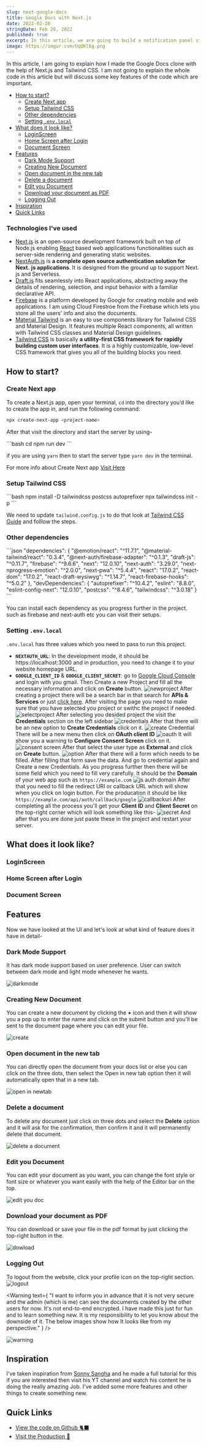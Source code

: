 ```yaml
---
slug: next-google-docs
title: Google Docs with Next.js
date: 2022-02-20
stringDate: Feb 20, 2022
published: true
excerpt: In this article, we are going to build a notification panel style with CSS and will toggle the button with JS. It's very simple to do.
image: https://imgur.com/UqOKl6g.png
---
```


In this article, I am going to explain how I made the Google Docs clone with the help of Next.js and Tailwind CSS. I am not going to explain the whole code in this article but will discuss some key features of the code which are important.

- [How to start?](#how-to-start)
  - [Create Next app](#create-next-app)
  - [Setup Tailwind CSS](#setup-tailwind-css)
  - [Other dependencies](#other-dependencies)
  - [Setting `.env.local`](#setting-envlocal)
- [What does it look like?](#what-does-it-look-like)
  - [LoginScreen](#loginscreen)
  - [Home Screen after Login](#home-screen-after-login)
  - [Document Screen](#document-screen)
- [Features](#features)
  - [Dark Mode Support](#dark-mode-support)
  - [Creating New Document](#creating-new-document)
  - [Open document in the new tab](#open-document-in-the-new-tab)
  - [Delete a document](#delete-a-document)
  - [Edit you Document](#edit-you-document)
  - [Download your document as PDF](#download-your-document-as-pdf)
  - [Logging Out](#logging-out)
- [Inspiration](#inspiration)
- [Quick Links](#quick-links)

### Technologies I've used

- [Next.js](https://nextjs.org/) is an open-source development framework built on top of Node.js enabling [React](https://reactjs.org/) based web applications functionalities such as server-side rendering and generating static websites.
- [NextAuth.js](https://next-auth.js.org/) is **a complete open source authentication solution for Next.** **js applications**. It is designed from the ground up to support Next. js and Serverless.
- [Draft.js](https://draftjs.org/) fits seamlessly into React applications, abstracting away the details of rendering, selection, and input behavior with a familiar declarative API.
- [Firebase](https://firebase.google.com/) is a platform developed by Google for creating mobile and web applications. I am using Cloud Firestroe from the Firebase which lets you store all the users' info and also the documents.
- [Material Tailwind](https://material-tailwind.com/) is an easy to use components library for Tailwind CSS and Material Design. It features multiple React components, all written with Tailwind CSS classes and Material Design guidelines.
- [Tailwind CSS](https://tailwindcss.com/) is basically **a utility-first CSS framework for rapidly building custom user interfaces**. It is a highly customizable, low-level CSS framework that gives you all of the building blocks you need.

## How to start?

### Create Next app

To create a Next.js app, open your terminal, `cd` into the directory you’d like to create the app in, and run the following command:

<CodeTitle title="bash" />

```bash
npx create-next-app <project-name>
```

After that visit the directory and start the server by using-

<CodeTitle title="bash" />
```bash
cd <project-name>
npm run dev
```

if you are using `yarn` then to start the server type `yarn dev` in the terminal.

For more info about Create Next app [Visit Here](https://nextjs.org/learn/basics/create-nextjs-app/setup)

### Setup Tailwind CSS

<CodeTitle title="bash" />
```bash
npm install -D tailwindcss postcss autoprefixer
npx tailwindcss init -p
```

We need to update `tailwind.config.js` to do that look at [Tailwind CSS Guide](https://tailwindcss.com/docs/guides/nextjs) and folllow the steps.

### Other dependencies

<CodeTitle title="package.json" />
```json
"dependencies": {
	"@emotion/react": "^11.7.1",
	"@material-tailwind/react": "0.3.4",
	"@next-auth/firebase-adapter": "^0.1.3",
	"draft-js": "^0.11.7",
	"firebase": "^9.6.6",
	"next": "12.0.10",
	"next-auth": "3.29.0",
	"next-nprogress-emotion": "^2.0.0",
	"next-pwa": "^5.4.4",
	"react": "17.0.2",
	"react-dom": "17.0.2",
	"react-draft-wysiwyg": "^1.14.7",
	"react-firebase-hooks": "^5.0.2"
},
"devDependencies": {
	"autoprefixer": "^10.4.2",
	"eslint": "8.8.0",
	"eslint-config-next": "12.0.10",
	"postcss": "^8.4.6",
	"tailwindcss": "^3.0.18"
}
```

You can install each dependency as you progress further in the project. such as firebase and next-auth etc you can visit their setups.

### Setting `.env.local`

`.env.local` has three values which you need to pass to run this project.

- **`NEXTAUTH_URL`**: In the development mode, it should be https://localhost:3000 and in production, you need to change it to your website homepage URL.
- **`GOOGLE_CLIENT_ID`** & **`GOOGLE_CLIENT_SECRET`**: go to [Google Cloud Console](https://console.cloud.google.com/) and login with you gmail. Then Create a new Project and fill all the necessary information and click on **Create** button.
  ![newproject](https://i.imgur.com/s98aDln.png)
  After creating a project there will be a search bar in that search for **APIs & Services** or just [click here](https://console.cloud.google.com/apis/dashboard). After visiting the page you need to make sure that you have selected you project or swithc the project if needed.
  ![selectproject](https://i.imgur.com/7HctR6n.png)
  After selecting you desided project the visit the **Credentials** section on the left sidebar
  ![credentials](https://i.imgur.com/hTeIqRp.png)
  After that there will be an new option to **Create Credentials** click on it.
  ![create Credential](https://i.imgur.com/9OZheKd.png)
  There will be a new menu then click on **OAuth client ID**
  ![oauth](https://i.imgur.com/reUPgFy.png)
  It will show you a warning to **Configure Consent Screen** click on it.
  ![consent screen](https://i.imgur.com/1HxVd2A.png)
  After that select the user type as **External** and click on **Create** button.
  ![option](https://i.imgur.com/8IZ1kAN.png)
  After that there will a form which needs to be filled. After filling that form save the data. And go to credential again and Create a new Credentials.
  As you progress further then there will be some field which you need to fill very carefully.
  It should be the **Domain** of your web app such as `https://example.com`
  ![js auth domain](https://i.imgur.com/FiQOzvT.png)
  After that you need to fill the redirect URI or callback URL which will show when you click on login button.
  For the producation it should be like `https://example.com/api/auth/callback/google`
  ![callbackuri](https://i.imgur.com/eMNN9Zt.png)
  After completing all the process you'll get your **Client ID** and **Client Secret** on the top-right corner which will look something like this-
  ![secret](https://i.imgur.com/kJgsZcS.png)
  And after that you are done just paste these in the project and restart your server.

## What does it look like?

### LoginScreen

<Figcaption
  src="https://i.imgur.com/zyEQWwR.png"
  alt="Login Screen for desktop"
  caption="Login Screen for desktop"
/>

<Figcaption
  src="https://i.imgur.com/D1ifDG4.png"
  alt="Login Screen for Tablets"
  caption="Login Screen for Tablets"
/>

<Figcaption
  src="https://i.imgur.com/lFCNUQW.png"
  alt="Login Screen for Mobile"
  caption="Login Screen for Mobile"
/>

### Home Screen after Login

<Figcaption
  src="https://i.imgur.com/762sH1K.png"
  alt="Dashboard Page in Desktop (Light mode)"
  caption="Dashboard Page in Desktop (Light mode)"
/>

<Figcaption
  src="https://i.imgur.com/3UumU6S.png"
  alt="Dashboard Page in Desktop (Dark mode)"
  caption="Dashboard Page in Desktop (Dark mode)"
/>

<Figcaption
  src="https://i.imgur.com/2e1R5w0.png"
  alt="Dashboard Page in Mobile (Light mode)"
  caption="Dashboard Page in Mobile (Light mode)"
/>

<Figcaption
  src="https://i.imgur.com/RIOvsAy.png"
  alt="Dashboard Page in Mobile (Dark mode)"
  caption="Dashboard Page in Mobile (Dark mode)"
/>

### Document Screen

<Figcaption
  src="https://i.imgur.com/1bpGTpc.png"
  alt="Document Page in Desktop (Light mode)"
  caption="Document Page in Desktop (Light mode)"
/>

<Figcaption
  src="https://i.imgur.com/PG7lHPP.png"
  alt="Document Page in Desktop (Dark mode)"
  caption="Document Page in Desktop (Dark mode)"
/>

<Figcaption
  src="https://i.imgur.com/cXkIGdJ.png"
  alt="Document Page in Mobile (Light mode)"
  caption="Document Page in Mobile (Light mode)"
/>

<Figcaption
  src="https://i.imgur.com/2KsdqlE.png"
  alt="Document Page in Mobile (Dark mode)"
  caption="Document Page in Mobile (Dark mode)"
/>

## Features

Now we have looked at the UI and let's look at what kind of feature does it have in detail-

### Dark Mode Support

It has dark mode support based on user preference. User can switch between dark mode and light mode whenever he wants.

![darkmode](https://i.imgur.com/Tus9rT5.gif)

### Creating New Document

You can create a new document by clicking the **+** icon and then it will show you a pop up to enter the name and click on the submit button and you'll be sent to the document page where you can edit your file.

![create](https://i.imgur.com/cp3f9Hg.gif)

### Open document in the new tab

You can directly open the document from your docs list or else you can click on the three dots, then select the Open in new tab option then it will automatically open that in a new tab.

![open in newtab](https://i.imgur.com/8nswhFB.gif)

### Delete a document

To delete any document just click on three dots and select the **Delete** option and it will ask for the confirmation, then confirm it and it will permanently delete that document.

![delete a document](https://i.imgur.com/Mcmr0SL.gif)

### Edit you Document

You can edit your document as you want, you can change the font style or font size or whatever you want easily with the help of the Editor bar on the top.

![edit you doc](https://i.imgur.com/MbJGuG8.gif)

### Download your document as PDF

You can download or save your file in the pdf format by just clicking the top-right button in the.

![dowload](https://i.imgur.com/3zyMXLy.png)

### Logging Out

To logout from the website, click your profile icon on the top-right section.
![logout](https://i.imgur.com/mkhpPYv.png)

<Warning
  text={
    "I want to inform you in advance that it is not very secure and the admin (which is me) can see the documents created by the other users for now. It's not end-to-end encrypted. I have made this just for fun and to learn something new. It is my responsibility to let you know about the downside of it. The below images show how It looks like from my perspective."
  }
/>

![warning](https://imgur.com/fWwTSNy.png)

## Inspiration

I've taken inspiration from [Sonny Sangha](https://bit.ly/3v4JPrl) and he made a full tutorial for this if you are interested then visit his YT channel and watch his content he is doing the really amazing Job. I've added some more features and other things to create something new.

## Quick Links

- [View the code on Github 🐈‍⬛](https://bit.ly/3LMp3Tt)
- [Visit the Production 🚀](https://google-next-docs.vercel.app)
